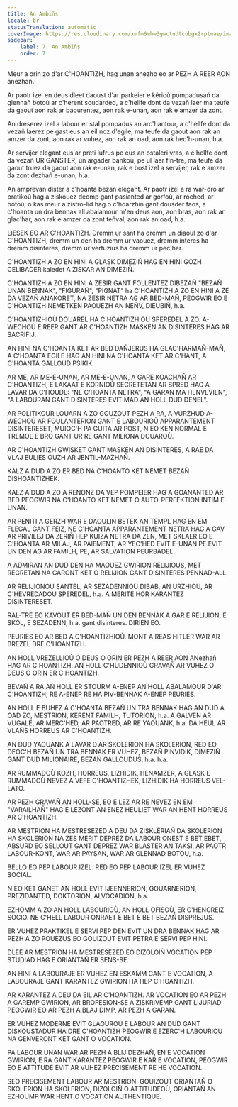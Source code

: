 ```yaml
---
title: An Ambiñs
locale: br
statusTranslation: automatic
coverImage: https://res.cloudinary.com/xmfm6mhw3gwctndtcubgx2rptnae/image/upload/v1740337243/small_cover_educacion_fundamental_a051170f1c.webp
sidebar:
    label: 7. An Ambiñs
    order: 7
---
```

Meur a orin zo d'ar C'HOANTIZH, hag unan anezho eo ar PEZH A REER AON anezhañ.

Ar paotr izel en deus dleet daoust d'ar parkeier e kêrioù pompadusañ da glennañ botoù ar c'herent soudarded, a c'hellfe dont da vezañ laer ma teufe da gaout aon rak ar baourentez, aon rak e-unan, aon rak e amzer da zont.

An dreserez izel a labour er stal pompadus an arc'hantour, a c'hellfe dont da vezañ laerez pe gast eus an eil noz d'egile, ma teufe da gaout aon rak an amzer da zont, aon rak ar vuhez, aon rak an oad, aon rak hec'h-unan, h.a.

Ar servijer elegant eus ar preti lufrus pe eus an ostaleri vras, a c'hellfe dont da vezañ UR GANSTER, un argader bankoù, pe ul laer fin-tre, ma teufe da gaout truez da gaout aon rak e-unan, rak e bost izel a servijer, rak e amzer da zont dezhañ e-unan, h.a.

An amprevan dister a c'hoanta bezañ elegant. Ar paotr izel a ra war-dro ar pratikoù hag a ziskouez deomp gant pasianted ar gorfoù, ar roched, ar botoù, o kas meur a zistro-lid hag o c'hoarzhin gant dousder faos, a c'hoanta un dra bennak all abalamour m'en deus aon, aon bras, aon rak ar glac'har, aon rak e amzer da zont teñval, aon rak an oad, h.a.

LIESEK EO AR C'HOANTIZH. Dremm ur sant ha dremm un diaoul zo d'ar C'HOANTIZH, dremm un den ha dremm ur vaouez, dremm interes ha dremm disinteres, dremm ur vertuzius ha dremm ur pec'her.

C'HOANTIZH A ZO EN HINI A GLASK DIMEZIÑ HAG EN HINI GOZH CELIBADER kaledet A ZISKAR AN DIMEZIÑ.

C'HOANTIZH A ZO EN HINI A ZESIR GANT FOLLENTEZ DIBEZAÑ "BEZAÑ UNAN BENNAK", "FIGURAÑ", "PIGNAT" ha C'HOANTIZH A ZO EN HINI A ZE DA VEZAÑ ANAKORET, NA ZESIR NETRA AG AR BED-MAÑ, PEOGWIR EO E C'HOANTIZH NEMETKEN PAOUEZH AN NEÑV, DIEUBIÑ, h.a.

C'HOANTIZHIOÙ DOUAREL HA C'HOANTIZHIOÙ SPEREDEL A ZO. A-WECHOÙ E REER GANT AR C'HOANTIZH MASKEN AN DISINTERES HAG AR SACRIFIJ.

AN HINI NA C'HOANTA KET AR BED DAÑJERUS HA GLAC'HARMAÑ-MAÑ, A C'HOANTA EGILE HAG AN HINI NA C'HOANTA KET AR C'HANT, A C'HOANTA GALLOUD PSIKIK

AR ME, AR ME-E-UNAN, AR ME-E-UNAN, A GARE KOACHAÑ AR C'HOANTIZH, E LAKAAT E KORNIOÙ SECRETETAN AR SPRED HAG A LAVAR DA C'HOUDE: "NE C'HOANTA NETRA", "A GARAN MA HENVEVIEN", "A LABOURAN GANT DISINTERES EVIT MAD AN HOLL DUD DENEL".

AR POLITIKOUR LOUARN A ZO GOUZOUT PEZH A RA, A VURZHUD A-WECHOÙ AR FOULANTERION GANT E LABOURIOÙ APPARANTEMENT DISINTERESET, MUIOC'H PA GUITA AR POST, N'EO KEN NORMAL E TREMOL E BRO GANT UR RE GANT MILIONA DOUAROÙ.

AR C'HOANTIZH GWISKET GANT MASKEN AN DISINTERES, A RAE DA VLAJ EULIES OUZH AR JENTIL-MAZHAÑ.

KALZ A DUD A ZO ER BED NA C'HOANTO KET NEMET BEZAÑ DISHOANTIZHEK.

KALZ A DUD A ZO A RENONZ DA VEP POMPEIER HAG A GOANANTED AR BED PEOGWIR NA C'HOANTO KET NEMET O AUTO-PERFEKTION INTIM E-UNAN.

AR PENITI A GERZH WAR E DAOULIN BETEK AN TEMPL HAG EN EM FLEGAL GANT FEIZ, NE C'HOANTA APPARANTEMENT NETRA HAG A GAV AR PRIVILEJ DA ZERIÑ HEP KUIZA NETRA DA ZEN, MET SKLAER EO E C'HOANTA AR MILAJ, AR PAIEMENT, AR YEC'HED EVIT E-UNAN PE EVIT UN DEN AG AR FAMILH, PE, AR SALVATION PEURBADEL.

A ADMIRAN AN DUD DEN HA MAOUEZ GWIRION RELIJIOUS, MET REGRETAN NA GARONT KET O RELIJION GANT DISINTERES PENNAD-ALL.

AR RELIJIONOÙ SANTEL, AR SEZADENNIOÙ DIBAB, AN URZHIOÙ, AR C'HEVREDADOU SPEREDEL, h.a. A MERITE HOR KARANTEZ DISINTERESET.

RAL-TRE EO KAVOUT ER BED-MAÑ UN DEN BENNAK A GAR E RELIJION, E SKOL, E SEZADENN, h.a. gant disinteres. DIRIEN EO.

PEURIES EO AR BED A C'HOANTIZHIOÙ. MONT A REAS HITLER WAR AR BREZEL DRE C'HOANTIZH.

AN HOLL VREZELLIOÙ O DEUS O ORIN ER PEZH A REER AON ANezhañ HAG AR C'HOANTIZH. AN HOLL C'HUDENNIOÙ GRAVAÑ AR VUHEZ O DEUS O ORIN ER C'HOANTIZH.

BEVAÑ A RA AN HOLL ER STOURM A-ENEP AN HOLL ABALAMOUR D'AR C'HOANTIZH, RE A-ENEP RE HA PIV-BENNAK A-ENEP PEURIES.

AN HOLL E BUHEZ A C'HOANTA BEZAÑ UN TRA BENNAK HAG AN DUD A OAD ZO, MESTRION, KERENT FAMILH, TUTORION, h.a. A GALVEN AR VUGALE, AR MERC'HED, AR PAOTRED, AR RE YAOUANK, h.a. DA HEUL AR VLAÑS HORREUS AR C'HOANTIZH.

AN DUD YAOUANK A LAVAR D'AR SKOLERION HA SKOLERION, RED EO DEOC'H BEZAÑ UN TRA BENNAK ER VUHEZ, BEZAÑ PINVIDIK, DIMEZIÑ GANT DUD MILIONAIRE, BEZAÑ GALLOUDUS, h.a. h.a.

AR RUMMADOÙ KOZH, HORREUS, LIZHIDIK, HENAMZER, A GLASK E RUMMADOÙ NEVEZ A VEFE C'HOANTIZHEK, LIZHIDIK HA HORREUS VEL-LATO.

AR PEZH GRAVAÑ AN HOLL-SE, EO E LEZ AR RE NEVEZ EN EM "VARAILHAÑ" HAG E LEZONT AN ENEZ HEULIET WAR AN HENT HORREUS AR C'HOANTIZH.

AR MESTRION HA MESTRESEZED A DEU DA ZISKLÊRIAÑ DA SKOLERION HA SKOLERION NA ZES MERIT DEPREZ DA LABOUR ONEST E BET EBET, ABSURD EO SELLOUT GANT DEPREZ WAR BLASTER AN TAKSI, AR PAOTR LABOUR-KONT, WAR AR PAYSAN, WAR AR GLENNAD BOTOU, h.a.

BELLO EO PEP LABOUR IZEL. RED EO PEP LABOUR IZEL ER VUHEZ SOCIAL.

N'EO KET GANET AN HOLL EVIT IJEENNERION, GOUARNERION, PREZIDANTED, DOKTORION, ALVOCADION, h.a.

EZHOMM A ZO AN HOLL LABOURIOÙ, AN HOLL OFISOÙ, ER C'HENGREIZ SOCIO. NE C'HELL LABOUR ONRAET E BET E BET BEZAÑ DISPREJUS.

ER VUHEZ PRAKTIKEL E SERVI PEP DEN EVIT UN DRA BENNAK HAG AR PEZH A ZO POUEZUS EO GOUIZOUT EVIT PETRA E SERVI PEP HINI.

DLEE AR MESTRION HA MESTRESEZED EO DIZOLOIÑ VOCATION PEP STUDIAD HAG E ORIANTAÑ ER SENS-SE.

AN HINI A LABOURAJE ER VUHEZ EN ESKAMM GANT E VOCATION, A LABOURAJE GANT KARANTEZ GWIRION HA HEP C'HOANTIZH.

AR KARANTEZ A DEU DA EIL AR C'HOANTIZH. AR VOCATION EO AR PEZH A GAREMP GWIRION, AR BROFESION-SE A ZISKRIVEMP GANT LIJURIAD PEOGWIR EO AR PEZH A BLAJ DIMP, AR PEZH A GARAN.

ER VUHEZ MODERNE EVIT GLAOUROÙ E LABOUR AN DUD GANT DISKOUSTADUR HA DRE C'HOANTIZH PEOGWIR E EZERC'H LABOURIOÙ NA GENVERONT KET GANT O VOCATION.

PA LABOUR UNAN WAR AR PEZH A BLIJ DEZHAÑ, EN E VOCATION GWIRION, E RA GANT KARANTEZ PEOGWIR E KAR E VOCATION, PEOGWIR EO E ATTITUDE EVIT AR VUHEZ PRECISEMENT RE HE VOCATION.

SEO PRECISEMENT LABOUR AR MESTRION. GOUIZOUT ORIANTAÑ O SKOLERION HA SKOLERION, DIZOLOIÑ O ATTITUDEOÙ, ORIANTAÑ AN EZHOUMP WAR HENT O VOCATION AUTHENTIQUE.
